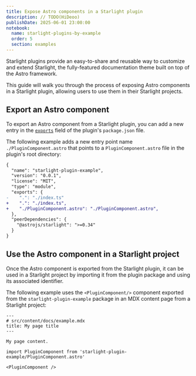 ```yaml
---
title: Expose Astro components in a Starlight plugin
description: // TODO(HiDeoo)
publishDate: 2025-06-01 23:00:00
notebook:
  name: starlight-plugins-by-example
  order: 5
  section: examples
---
```


Starlight plugins provide an easy-to-share and reusable way to customize and extend Starlight, the fully-featured documentation theme built on top of the Astro framework.

This guide will walk you through the process of exposing Astro components in a Starlight plugin, allowing users to use them in their Starlight projects.


<Prerequisites />

## Export an Astro component

To export an Astro component from a Starlight plugin, you can add a new entry in the [`exports`](https://nodejs.org/api/packages.html#exports) field of the plugin's `package.json` file.

The following example adds a new entry point name `./PluginComponent.astro` that points to a `PluginComponent.astro` file in the plugin's root directory:

```diff lang=json title="package.json"
{
  "name": "starlight-plugin-example",
  "version": "0.0.1",
  "license": "MIT",
  "type": "module",
  "exports": {
-    ".": "./index.ts"
+    ".": "./index.ts",
+    "./PluginComponent.astro": "./PluginComponent.astro",
  },
  "peerDependencies": {
    "@astrojs/starlight": ">=0.34"
  }
}
```

## Use the Astro component in a Starlight project

Once the Astro component is exported from the Starlight plugin, it can be used in a Starlight project by importing it from the plugin package and using its associated identifier.

The following example uses the `<PluginComponent/>` component exported from the `starlight-plugin-example` package in an MDX content page from a Starlight project:

```mdx {8,10}
---
# src/content/docs/example.mdx
title: My page title
---

My page content.

import PluginComponent from 'starlight-plugin-example/PluginComponent.astro'

<PluginComponent />
```


<Outro />
